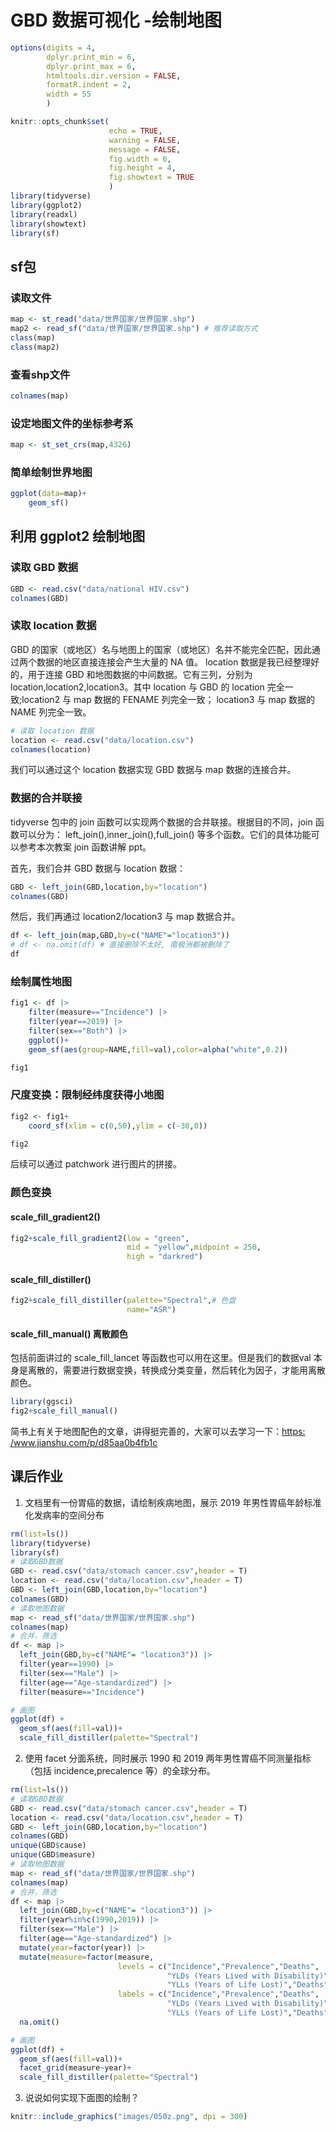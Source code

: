 # GBD 数据可视化 -绘制地图

```r
options(digits = 4, 
        dplyr.print_min = 6, 
        dplyr.print_max = 6,
        htmltools.dir.version = FALSE, 
        formatR.indent = 2, 
        width = 55
        )

knitr::opts_chunk$set(
                      echo = TRUE, 
                      warning = FALSE, 
                      message = FALSE,
                      fig.width = 6, 
                      fig.height = 4,
                      fig.showtext = TRUE
                      )
library(tidyverse)
library(ggplot2)
library(readxl)
library(showtext)
library(sf)
```

## sf包

### 读取文件

```r
map <- st_read("data/世界国家/世界国家.shp")
map2 <- read_sf("data/世界国家/世界国家.shp") # 推荐读取方式
class(map)
class(map2)
```

### 查看shp文件

```r
colnames(map)
```

### 设定地图文件的坐标参考系

```r
map <- st_set_crs(map,4326)
```

### 简单绘制世界地图

```r
ggplot(data=map)+
    geom_sf()
```

## 利用 ggplot2 绘制地图

### 读取 GBD 数据

```r
GBD <- read.csv("data/national HIV.csv")
colnames(GBD)
```

### 读取 location 数据

GBD 的国家（或地区）名与地图上的国家（或地区）名并不能完全匹配，因此通过两个数据的地区直接连接会产生大量的 NA 值。 location 数据是我已经整理好的，用于连接 GBD 和地图数据的中间数据。它有三列，分别为 location,location2,location3。其中 location 与 GBD 的 location 完全一致;location2 与 map 数据的 FENAME 列完全一致； location3 与 map 数据的 NAME 列完全一致。

```r
# 读取 location 数据
location <- read.csv("data/location.csv")
colnames(location)
```

我们可以通过这个 location 数据实现 GBD 数据与 map 数据的连接合并。

### 数据的合并联接

tidyverse 包中的 join 函数可以实现两个数据的合并联接。根据目的不同，join 函数可以分为： left_join(),inner_join(),full_join() 等多个函数。它们的具体功能可以参考本次教案 join 函数讲解 ppt。

首先，我们合并 GBD 数据与 location 数据：

```r
GBD <- left_join(GBD,location,by="location")
colnames(GBD)
```

然后，我们再通过 location2/location3 与 map 数据合并。

```r
df <- left_join(map,GBD,by=c("NAME"="location3"))
# df <- na.omit(df) # 直接删除不太好, 南极洲都被删除了
df
```

### 绘制属性地图

```r
fig1 <- df |>
    filter(measure=="Incidence") |>
    filter(year==2019) |>
    filter(sex=="Both") |>
    ggplot()+
    geom_sf(aes(group=NAME,fill=val),color=alpha("white",0.2))

fig1
```

### 尺度变换：限制经纬度获得小地图

```r
fig2 <- fig1+
    coord_sf(xlim = c(0,50),ylim = c(-30,0))

fig2
```

后续可以通过 patchwork 进行图片的拼接。

### 颜色变换

#### scale_fill_gradient2()

```r
fig2+scale_fill_gradient2(low = "green",
                          mid = "yellow",midpoint = 250,
                          high = "darkred")
```

#### scale_fill_distiller()

```r
fig2+scale_fill_distiller(palette="Spectral",# 色盘
                          name="ASR")
```

#### scale_fill_manual() 离散颜色

包括前面讲过的 scale_fill_lancet 等函数也可以用在这里。但是我们的数据val 本身是离散的，需要进行数据变换，转换成分类变量，然后转化为因子，才能用离散颜色。

```r
library(ggsci)
fig2+scale_fill_manual()
```

简书上有关于地图配色的文章，讲得挺完善的，大家可以去学习一下：[https: /www.jianshu.com/p/d85aa0b4fb1c](https:/www.jianshu.com/p/d85aa0b4fb1c)

## 课后作业

1.  文档里有一份胃癌的数据，请绘制疾病地图，展示 2019 年男性胃癌年龄标准化发病率的空间分布
```r
rm(list=ls())
library(tidyverse)
library(sf)
# 读取GBD数据
GBD <- read.csv("data/stomach cancer.csv",header = T)
location <- read.csv("data/location.csv",header = T)
GBD <- left_join(GBD,location,by="location")
colnames(GBD)
# 读取地图数据
map <- read_sf("data/世界国家/世界国家.shp")
colnames(map)
# 合并，筛选
df <- map |> 
  left_join(GBD,by=c("NAME"= "location3")) |>
  filter(year==1990) |> 
  filter(sex=="Male") |> 
  filter(age=="Age-standardized") |> 
  filter(measure=="Incidence")
```

```r
# 画图
ggplot(df) + 
  geom_sf(aes(fill=val))+
  scale_fill_distiller(palette="Spectral") 
```



2.  使用 facet 分面系统，同时展示 1990 和 2019 两年男性胃癌不同测量指标（包括 incidence,precalence 等）的全球分布。

```r
rm(list=ls())
# 读取GBD数据
GBD <- read.csv("data/stomach cancer.csv",header = T)
location <- read.csv("data/location.csv",header = T)
GBD <- left_join(GBD,location,by="location")
colnames(GBD)
unique(GBD$cause)
unique(GBD$measure)
# 读取地图数据
map <- read_sf("data/世界国家/世界国家.shp")
colnames(map)
# 合并，筛选
df <- map |> 
  left_join(GBD,by=c("NAME"= "location3")) |>
  filter(year%in%c(1990,2019)) |> 
  filter(sex=="Male") |> 
  filter(age=="Age-standardized") |> 
  mutate(year=factor(year)) |> 
  mutate(measure=factor(measure,
                        levels = c("Incidence","Prevalence","Deaths",
                                   "YLDs (Years Lived with Disability)",
                                   "YLLs (Years of Life Lost)","Deaths"),
                        labels = c("Incidence","Prevalence","Deaths",
                                   "YLDs (Years Lived with Disability)",
                                   "YLLs (Years of Life Lost)","Deaths"))) |> 
  na.omit()

```

```r
# 画图
ggplot(df) + 
  geom_sf(aes(fill=val))+
  facet_grid(measure~year)+
  scale_fill_distiller(palette="Spectral")  
```


3.  说说如何实现下面图的绘制？

```r
knitr::include_graphics("images/050z.png", dpi = 300)
```


